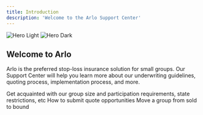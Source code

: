 ```yaml
---
title: Introduction
description: 'Welcome to the Arlo Support Center'
---
```


<img
  className="block dark:hidden"
  src="/images/hero-light.svg"
  alt="Hero Light"
/>
<img
  className="hidden dark:block"
  src="/images/hero-dark.svg"
  alt="Hero Dark"
/>

## Welcome to Arlo
Arlo is the preferred stop-loss insurance solution for small groups. Our Support Center will help you learn more about our underwriting guidelines, quoting process, implementation process, and more.

<CardGroup cols={2}>
  <Card
    title="Underwriting Guidelines"
    icon="pen-to-square"
    href="/quickstart"
  >
    Get acquainted with our group size and participation requirements, state restrictions, etc
  </Card>
  <Card
    title="Quoting Process"
    icon="stars"
    href="/docs/development"
  >
    How to submit quote opportunities
  </Card>
  <Card
    title="Implementation Process"
    icon="screwdriver-wrench"
    href="/docs/development"
  >
    Move a group from sold to bound
  </Card>
</CardGroup>

